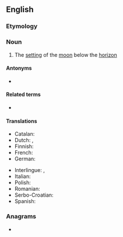 ==English==

===Etymology===
{{compound|en|moon|set}}

===Noun===
{{en-noun|~}}

# The [[setting]] of the [[moon]] below the [[horizon]]

====Antonyms====
* {{l|en|moonrise}}
====Related terms====
* {{l|en|moondown}}

====Translations====
{{trans-top|the setting of the moon below the horizon}}
* Catalan: {{t|ca|posta de lluna|f}}
* Dutch: {{t|nl|[[ondergang]] [[van]] [[de]] [[maan]]|m}}, {{t|nl|maansondergang}}
* Finnish: {{t|fi|[[kuu]]n [[lasku]]}}
* French: {{t|fr|coucher de lune|m}}
* German: {{t+|de|Monduntergang|m}}
{{trans-mid}}
* Interlingue: {{t|ie|descension del lune}}, {{t|ie|cade del lune}}
* Italian: {{t|it|tramonto lunare|m}}
* Polish: {{t+|pl|zachód księżyca|m}}
* Romanian: {{t|ro|apus de lună|n}}
* Serbo-Croatian: {{t|sh|zalazak meseca}}
* Spanish: {{t|es|puesta de la luna|f}}
{{trans-bottom}}

===Anagrams===
* {{anagrams|en|a=emnoost|moonets}}